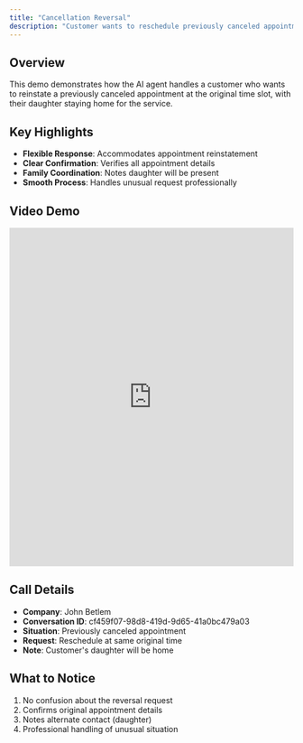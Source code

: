 ```yaml
---
title: "Cancellation Reversal"
description: "Customer wants to reschedule previously canceled appointment"
---
```


## Overview

This demo demonstrates how the AI agent handles a customer who wants to reinstate a previously canceled appointment at the original time slot, with their daughter staying home for the service.

## Key Highlights

- **Flexible Response**: Accommodates appointment reinstatement
- **Clear Confirmation**: Verifies all appointment details
- **Family Coordination**: Notes daughter will be present
- **Smooth Process**: Handles unusual request professionally

## Video Demo

<iframe
  src="https://share.descript.com/embed/bSQ7QU6P1C8"
  width="100%"
  height="600"
  frameBorder="0"
  allowFullScreen
  className="rounded-xl"
></iframe>

## Call Details

- **Company**: John Betlem
- **Conversation ID**: cf459f07-98d8-419d-9d65-41a0bc479a03
- **Situation**: Previously canceled appointment
- **Request**: Reschedule at same original time
- **Note**: Customer's daughter will be home

## What to Notice

1. No confusion about the reversal request
2. Confirms original appointment details
3. Notes alternate contact (daughter)
4. Professional handling of unusual situation